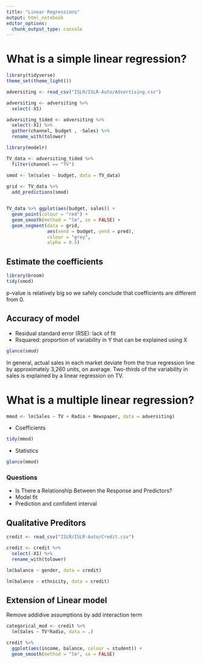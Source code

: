 ```yaml
---
title: "Linear Regressions"
output: html_notebook
editor_options: 
  chunk_output_type: console
---
```


# What is a simple linear regression? 


```r
library(tidyverse)
theme_set(theme_light())
```

```r
adversiting <- read_csv("ISLR/ISLR-Auto/Advertising.csv")

adversiting <- adversiting %>% 
  select(-X1)

adversiting_tided <- adversiting %>% 
  select(-X1) %>% 
  gather(channel, budget , -Sales) %>% 
  rename_with(tolower)

```

```r
library(modelr)

TV_data <- adversiting_tided %>% 
  filter(channel == "TV")

smod <- lm(sales ~ budget, data = TV_data)
  
grid <- TV_data %>% 
  add_predictions(smod)


TV_data %>% ggplot(aes(budget, sales)) +
  geom_point(colour = "red") +
  geom_smooth(method = "lm", se = FALSE) + 
  geom_segment(data = grid, 
               aes(xend = budget, yend = pred),
               colour = "grey",
               alpha = 0.5)
```


## Estimate the coefficients 


```r
library(broom)
tidy(smod)
```

p-value is relatively big so we safely conclude that coefficients are different from 0. 

## Accuracy of model 

* Residual standard error (RSE): lack of fit
* Rsquared: proportion of variability in Y that can be explained using X
```r
glance(smod)
```

In general, actual sales in each market deviate from the true regression line by approximately 3,260 units, on average. Two-thirds of the variability in sales is explained by a linear regression on TV.


# What is a multiple linear regression? 

```r
mmod <- lm(Sales ~ TV + Radio + Newspaper, data = adversiting)
```

* Coefficients 


``` r
tidy(mmod)
```

* Statistics
``` r
glance(mmod)
```

### Questions

* Is There a Relationship Between the Response and Predictors?
* Model fit
* Prediction and confident interval 

## Qualitative Preditors

```r
credit <- read_csv("ISLR/ISLR-Auto/Credit.csv")

credit <- credit %>% 
  select(-X1) %>% 
  rename_with(tolower)
```


```r
lm(balance ~ gender, data = credit)

lm(balance ~ ethnicity, data = credit)
```

## Extension of Linear model 

Remove addidive assumptions by add interaction term 

```r
categorical_mod <- credit %>% 
  lm(Sales ~ TV*Radio, data = .)
```


```r
credit %>% 
  ggplot(aes(income, balance, colour = student)) + 
  geom_smooth(method = "lm", se = FALSE)
```






